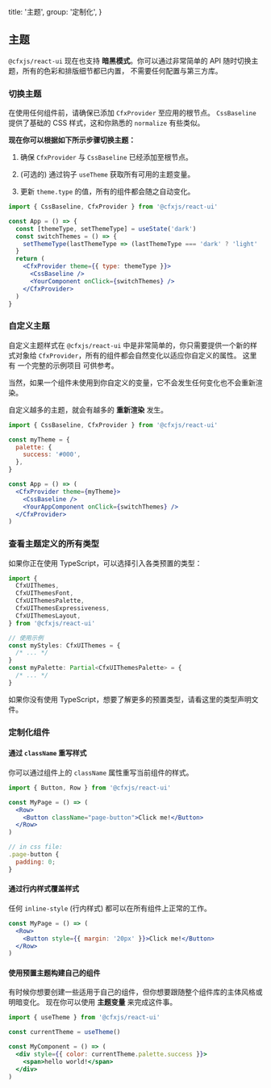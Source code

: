 
  title: '主题',
  group: '定制化',
}

## 主题

`@cfxjs/react-ui` 现在也支持 **暗黑模式**。你可以通过非常简单的 API 随时切换主题，所有的色彩和排版细节都已内置，
不需要任何配置与第三方库。

<Spacer y={2} />

### 切换主题

<Note>
  在使用任何组件前，请确保已添加 <Code>CfxProvider</Code> 至应用的根节点。
</Note>
<Spacer y={0.5} />
<Note type="success">
  <Code>CssBaseline</Code> 提供了基础的 CSS 样式，这和你熟悉的 <Code>normalize</Code> 有些类似。
</Note>
<Spacer y={1} />

**现在你可以根据如下所示步骤切换主题：**

1. 确保 `CfxProvider` 与 `CssBaseline` 已经添加至根节点。

2. (可选的) 通过钩子 `useTheme` 获取所有可用的主题变量。

3. 更新 `theme.type` 的值，所有的组件都会随之自动变化。

```jsx
import { CssBaseline, CfxProvider } from '@cfxjs/react-ui'

const App = () => {
  const [themeType, setThemeType] = useState('dark')
  const switchThemes = () => {
    setThemeType(lastThemeType => (lastThemeType === 'dark' ? 'light' : 'dark'))
  }
  return (
    <CfxProvider theme={{ type: themeType }}>
      <CssBaseline />
      <YourComponent onClick={switchThemes} />
    </CfxProvider>
  )
}
```

<Spacer y={3} />

### 自定义主题

自定义主题样式在 `@cfxjs/react-ui` 中是非常简单的，你只需要提供一个新的样式对象给 `CfxProvider`，所有的组件都会自然变化以适应你自定义的属性。
这里有 <Link target="_blank" href="https://github.com/Conflux-Chain/react-ui/tree/master/examples/custom-themes">一个完整的示例项目</Link> 可供参考。

当然，如果一个组件未使用到你自定义的变量，它不会发生任何变化也不会重新渲染。

<Spacer y={1} />
<Note type="warning">
  自定义越多的主题，就会有越多的 <b>重新渲染</b> 发生。
</Note>

```jsx
import { CssBaseline, CfxProvider } from '@cfxjs/react-ui'

const myTheme = {
  palette: {
    success: '#000',
  },
}

const App = () => (
  <CfxProvider theme={myTheme}>
    <CssBaseline />
    <YourAppComponent onClick={switchThemes} />
  </CfxProvider>
)
```

<Spacer y={3} />

### 查看主题定义的所有类型

如果你正在使用 TypeScript，可以选择引入各类预置的类型：

```ts
import {
  CfxUIThemes,
  CfxUIThemesFont,
  CfxUIThemesPalette,
  CfxUIThemesExpressiveness,
  CfxUIThemesLayout,
} from '@cfxjs/react-ui'

// 使用示例
const myStyles: CfxUIThemes = {
  /* ... */
}
const myPalette: Partial<CfxUIThemesPalette> = {
  /* ... */
}
```

如果你没有使用 TypeScript，想要了解更多的预置类型，请看<Link target="_blank" href="https://github.com/Conflux-Chain/react-ui/blob/master/components/styles/themes/index.ts">这里的类型声明文件</Link>。

<Spacer y={3} />

### 定制化组件

#### 通过 `className` 重写样式

你可以通过组件上的 `className` 属性重写当前组件的样式。

```jsx
import { Button, Row } from '@cfxjs/react-ui'

const MyPage = () => (
  <Row>
    <Button className="page-button">Click me!</Button>
  </Row>
)

// in css file:
.page-button {
  padding: 0;
}
```

<Spacer y={2} />

#### 通过行内样式覆盖样式

任何 `inline-style` (行内样式) 都可以在所有组件上正常的工作。

```jsx
const MyPage = () => (
  <Row>
    <Button style={{ margin: '20px' }}>Click me!</Button>
  </Row>
)
```

<Spacer y={2} />

#### 使用预置主题构建自己的组件

有时候你想要创建一些适用于自己的组件，但你想要跟随整个组件库的主体风格或明暗变化。
现在你可以使用 **主题变量** 来完成这件事。

```jsx
import { useTheme } from '@cfxjs/react-ui'

const currentTheme = useTheme()

const MyComponent = () => (
  <div style={{ color: currentTheme.palette.success }}>
    <span>hello world!</span>
  </div>
)
```

